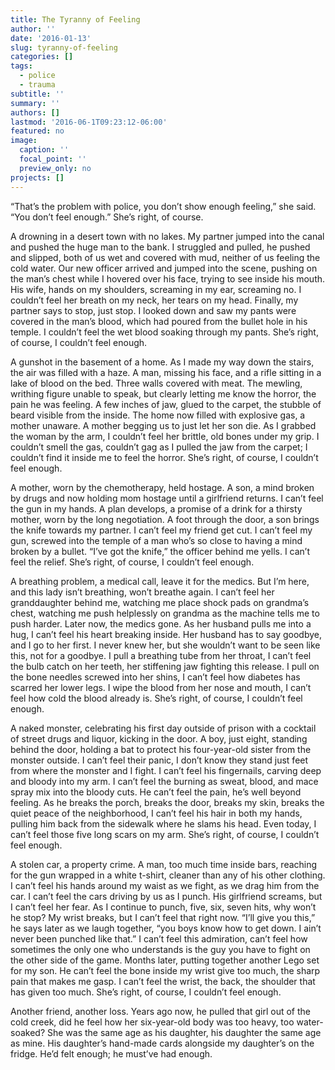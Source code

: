 ```yaml
---
title: The Tyranny of Feeling
author: ''
date: '2016-01-13'
slug: tyranny-of-feeling
categories: []
tags:
  - police
  - trauma
subtitle: ''
summary: ''
authors: []
lastmod: '2016-06-1T09:23:12-06:00'
featured: no
image:
  caption: ''
  focal_point: ''
  preview_only: no
projects: []
---
```


“That’s the problem with police, you don’t show enough feeling,” she said. “You don’t feel enough.” She’s right, of course.

A drowning in a desert town with no lakes. My partner jumped into the canal and pushed the huge man to the bank. I struggled and pulled, he pushed and slipped, both of us wet and covered with mud, neither of us feeling the cold water.  Our new officer arrived and jumped into the scene, pushing on the man’s chest while I hovered over his face, trying to see inside his mouth. His wife, hands on my shoulders, screaming in my ear, screaming no. I couldn’t feel her breath on my neck, her tears on my head. Finally, my partner says to stop, just stop. I looked down and saw my pants were covered in the man’s blood, which had poured from the bullet hole in his temple. I couldn’t feel the wet blood soaking through my pants. She’s right, of course, I couldn’t feel enough.

A gunshot in the basement of a home. As I made my way down the stairs, the air was filled with a haze. A man, missing his face, and a rifle sitting in a lake of blood on the bed. Three walls covered with meat. The mewling, writhing figure unable to speak, but clearly letting me know the horror, the pain he was feeling. A few inches of jaw, glued to the carpet, the stubble of beard visible from the inside. The home now filled with explosive gas, a mother unaware. A mother begging us to just let her son die. As I grabbed the woman by the arm, I couldn’t feel her brittle, old bones under my grip. I couldn’t smell the gas, couldn’t gag as I pulled the jaw from the carpet; I couldn’t find it inside me to feel the horror. She’s right, of course, I couldn’t feel enough.

A mother, worn by the chemotherapy, held hostage. A son, a mind broken by drugs and now holding mom hostage until a girlfriend returns. I can’t feel the gun in my hands. A plan develops, a promise of a drink for a thirsty mother, worn by the long negotiation. A foot through the door, a son brings the knife towards my partner. I can’t feel my friend get cut. I can’t feel my gun, screwed into the temple of a man who’s so close to having a mind broken by a bullet. “I’ve got the knife,” the officer behind me yells. I can’t feel the relief. She’s right, of course, I couldn’t feel enough.

A breathing problem, a medical call, leave it for the medics. But I’m here, and this lady isn’t breathing, won’t breathe again. I can’t feel her granddaughter behind me, watching me place shock pads on grandma’s chest, watching me push helplessly on grandma as the machine tells me to push harder. Later now, the medics gone. As her husband pulls me into a hug, I can’t feel his heart breaking inside. Her husband has to say goodbye, and I go to her first. I never knew her, but she wouldn’t want to be seen like this, not for a goodbye. I pull a breathing tube from her throat, I can’t feel the bulb catch on her teeth, her stiffening jaw fighting this release. I pull on the bone needles screwed into her shins, I can’t feel how diabetes has scarred her lower legs. I wipe the blood from her nose and mouth, I can’t feel how cold the blood already is. She’s right, of course, I couldn’t feel enough.

A naked monster, celebrating his first day outside of prison with a cocktail of street drugs and liquor, kicking in the door. A boy, just eight, standing behind the door, holding a bat to protect his four-year-old sister from the monster outside. I can’t feel their panic, I don’t know they stand just feet from where the monster and I fight. I can’t feel his fingernails, carving deep and bloody into my arm. I can’t feel the burning as sweat, blood, and mace spray mix into the bloody cuts. He can’t feel the pain, he’s well beyond feeling. As he breaks the porch, breaks the door, breaks my skin, breaks the quiet peace of the neighborhood, I can’t feel his hair in both my hands, pulling him back from the sidewalk where he slams his head. Even today, I can’t feel those five long scars on my arm. She’s right, of course, I couldn’t feel enough.

A stolen car, a property crime. A man, too much time inside bars, reaching for the gun wrapped in a white t-shirt, cleaner than any of his other clothing. I can’t feel his hands around my waist as we fight, as we drag him from the car. I can’t feel the cars driving by us as I punch. His girlfriend screams, but I can’t feel her fear. As I continue to punch, five, six, seven hits, why won’t he stop? My wrist breaks, but I can’t feel that right now. “I’ll give you this,” he says later as we laugh together, “you boys know how to get down. I ain’t never been punched like that.” I can’t feel this admiration, can’t feel how sometimes the only one who understands is the guy you have to fight on the other side of the game. Months later, putting together another Lego set for my son. He can’t feel the bone inside my wrist give too much, the sharp pain that makes me gasp. I can’t feel the wrist, the back, the shoulder that has given too much. She’s right, of course, I couldn’t feel enough.

Another friend, another loss. Years ago now, he pulled that girl out of the cold creek, did he feel how her six-year-old body was too heavy, too water-soaked? She was the same age as his daughter, his daughter the same age as mine. His daughter’s hand-made cards alongside my daughter’s on the fridge. He’d felt enough; he must’ve had enough. 

